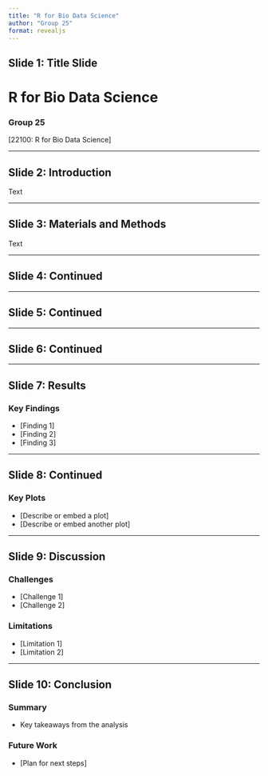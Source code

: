 ```yaml
---
title: "R for Bio Data Science"
author: "Group 25"
format: revealjs
---
```


## Slide 1: Title Slide

# R for Bio Data Science  
### Group 25  
[22100: R for Bio Data Science]

---

## Slide 2: Introduction

Text

---

## Slide 3: Materials and Methods

Text

---

## Slide 4: Continued


---

## Slide 5: Continued



---

## Slide 6: Continued



---

## Slide 7: Results

### Key Findings
- [Finding 1]
- [Finding 2]
- [Finding 3]

---

## Slide 8: Continued

### Key Plots
- [Describe or embed a plot]
- [Describe or embed another plot]

---

## Slide 9: Discussion

### Challenges
- [Challenge 1]
- [Challenge 2]

### Limitations
- [Limitation 1]
- [Limitation 2]

---

## Slide 10: Conclusion

### Summary
- Key takeaways from the analysis

### Future Work
- [Plan for next steps]
